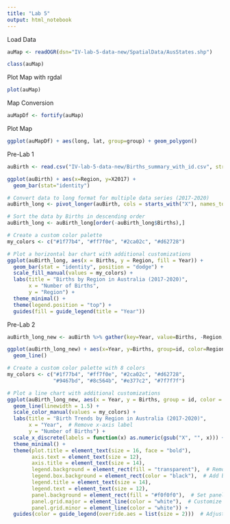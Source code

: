 ```yaml
---
title: "Lab 5"
output: html_notebook
---
```


Load Data

```r
auMap <- readOGR(dsn="IV-lab-5-data-new/SpatialData/AusStates.shp")
```

```r
class(auMap)
```

Plot Map with rgdal

```r
plot(auMap)
```

Map Conversion

```r
auMapDf <- fortify(auMap)
```

Plot Map

```r
ggplot(auMapDf) + aes(long, lat, group=group) + geom_polygon()
```

Pre-Lab 1

```r
auBirth <- read.csv("IV-lab-5-data-new/Births_summary_with_id.csv", stringsAsFactors = FALSE)
```

```r
ggplot(auBirth) + aes(x=Region, y=X2017) +
  geom_bar(stat="identity")
```

```r
# Convert data to long format for multiple data series (2017-2020)
auBirth_long <- pivot_longer(auBirth, cols = starts_with("X"), names_to = "Year", values_to = "Births")

# Sort the data by Births in descending order
auBirth_long <- auBirth_long[order(-auBirth_long$Births),]

# Create a custom color palette
my_colors <- c("#1f77b4", "#ff7f0e", "#2ca02c", "#d62728")
```

```r
# Plot a horizontal bar chart with additional customizations
ggplot(auBirth_long, aes(x = Births, y = Region, fill = Year)) +
  geom_bar(stat = "identity", position = "dodge") +
  scale_fill_manual(values = my_colors) +
  labs(title = "Births by Region in Australia (2017-2020)",
       x = "Number of Births",
       y = "Region") +
  theme_minimal() +
  theme(legend.position = "top") +
  guides(fill = guide_legend(title = "Year"))
```

Pre-Lab 2

```r
auBirth_long_new <- auBirth %>% gather(key=Year, value=Births, -Region, -id)
```

```r
ggplot(auBirth_long_new) + aes(x=Year, y=Births, group=id, color=Region) +
  geom_line()
```

```r
# Create a custom color palette with 8 colors
my_colors <- c("#1f77b4", "#ff7f0e", "#2ca02c", "#d62728",
               "#9467bd", "#8c564b", "#e377c2", "#7f7f7f")

# Plot a line chart with additional customizations
ggplot(auBirth_long_new, aes(x = Year, y = Births, group = id, color = Region)) +
  geom_line(linewidth = 1.5) +
  scale_color_manual(values = my_colors) +
  labs(title = "Birth Trends by Region in Australia (2017-2020)",
       x = "Year",  # Remove x-axis label
       y = "Number of Births") +
  scale_x_discrete(labels = function(x) as.numeric(gsub("X", "", x))) +  # Remove "X" prefix
  theme_minimal() +
  theme(plot.title = element_text(size = 16, face = "bold"),
        axis.text = element_text(size = 12),
        axis.title = element_text(size = 14),
        legend.background = element_rect(fill = "transparent"),  # Remove legend background
        legend.box.background = element_rect(color = "black"),  # Add border to legend box
        legend.title = element_text(size = 14),
        legend.text = element_text(size = 12),
        panel.background = element_rect(fill = "#f0f0f0"),  # Set panel background color
        panel.grid.major = element_line(color = "white"),  # Customize grid lines
        panel.grid.minor = element_line(color = "white")) +
  guides(color = guide_legend(override.aes = list(size = 2)))  # Adjust legend symbol size
```
